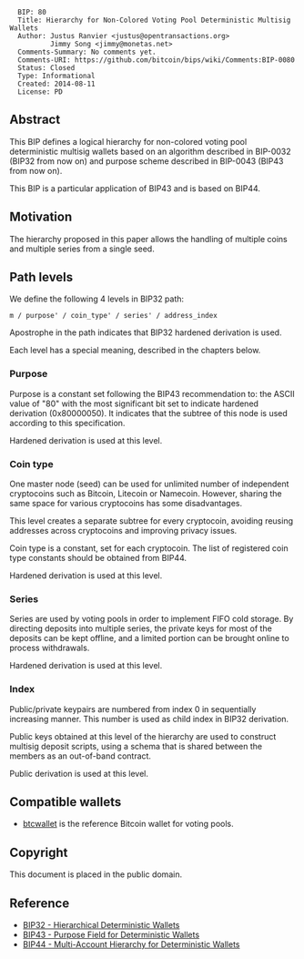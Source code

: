 <pre>
  BIP: 80
  Title: Hierarchy for Non-Colored Voting Pool Deterministic Multisig Wallets
  Author: Justus Ranvier <justus@opentransactions.org>
          Jimmy Song <jimmy@monetas.net>
  Comments-Summary: No comments yet.
  Comments-URI: https://github.com/bitcoin/bips/wiki/Comments:BIP-0080
  Status: Closed
  Type: Informational
  Created: 2014-08-11
  License: PD
</pre>

==Abstract==

This BIP defines a logical hierarchy for non-colored voting pool deterministic multisig wallets based on an algorithm described in BIP-0032 (BIP32 from now on) and purpose scheme described in BIP-0043 (BIP43 from now on).

This BIP is a particular application of BIP43 and is based on BIP44.

==Motivation==

The hierarchy proposed in this paper allows the handling of multiple coins and multiple series from a single seed.

==Path levels==

We define the following 4 levels in BIP32 path:

<pre>
m / purpose' / coin_type' / series' / address_index
</pre>

Apostrophe in the path indicates that BIP32 hardened derivation is used.

Each level has a special meaning, described in the chapters below.

===Purpose===

Purpose is a constant set following the BIP43 recommendation to: the ASCII value of "80" with the most significant bit set to indicate hardened derivation (0x80000050). It indicates that the subtree of this node is used according to this specification.

Hardened derivation is used at this level.

===Coin type===

One master node (seed) can be used for unlimited number of independent cryptocoins such as Bitcoin, Litecoin or Namecoin. However, sharing the same space for various cryptocoins has some disadvantages.

This level creates a separate subtree for every cryptocoin, avoiding reusing addresses across cryptocoins and improving privacy issues.

Coin type is a constant, set for each cryptocoin. The list of registered coin type constants should be obtained from BIP44.

Hardened derivation is used at this level.

===Series===

Series are used by voting pools in order to implement FIFO cold storage. By directing deposits into multiple series, the private keys for most of the deposits can be kept offline, and a limited portion can be brought online to process withdrawals.

Hardened derivation is used at this level.

===Index===

Public/private keypairs are numbered from index 0 in sequentially increasing manner. This number is used as child index in BIP32 derivation.

Public keys obtained at this level of the hierarchy are used to construct multisig deposit scripts, using a schema that is shared between the members as an out-of-band contract.

Public derivation is used at this level.

==Compatible wallets==

* [[https://github.com/btcsuite/btcwallet|btcwallet]] is the reference Bitcoin wallet for voting pools.

==Copyright==

This document is placed in the public domain.

==Reference==

* [[bip-0032.mediawiki|BIP32 - Hierarchical Deterministic Wallets]]
* [[bip-0043.mediawiki|BIP43 - Purpose Field for Deterministic Wallets]]
* [[bip-0044.mediawiki|BIP44 - Multi-Account Hierarchy for Deterministic Wallets]]
